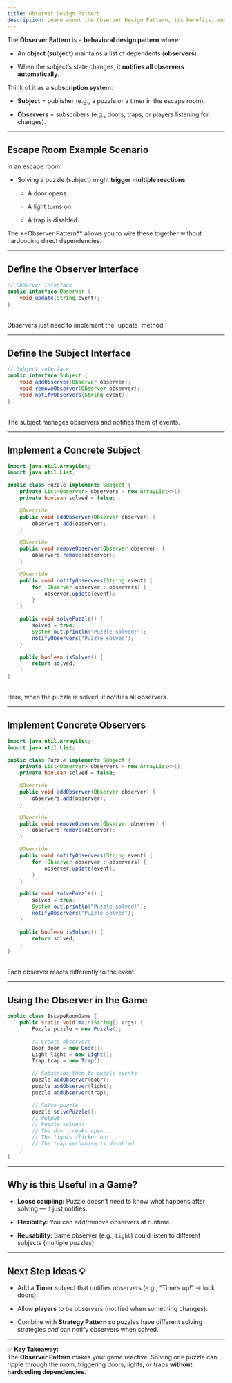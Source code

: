 ```yaml
---
title: Observer Design Pattern
description: Learn about the Observer Design Pattern, its benefits, and how to implement it in your code.
---
```



The **Observer Pattern** is a **behavioral design pattern** where:

- An **object (subject)** maintains a list of dependents (**observers**).
    
- When the subject’s state changes, it **notifies all observers automatically**.
    

Think of it as a **subscription system**:

- **Subject** = publisher (e.g., a puzzle or a timer in the escape room).
    
- **Observers** = subscribers (e.g., doors, traps, or players listening for changes).
    

---

## Escape Room Example Scenario

In an escape room:

- Solving a puzzle (subject) might **trigger multiple reactions**:
    
    - A door opens.
        
    - A light turns on.
        
    - A trap is disabled.
        
<Aside type="caution" title='Key Idea' icon="star">
  The **Observer Pattern** allows you to wire these together without hardcoding direct dependencies.
</Aside>

---

## Define the Observer Interface

```java
// Observer interface
public interface Observer {
    void update(String event);
}
```
<br/>
<Aside type="caution" title='Key Idea' icon="star">
  Observers just need to implement the `update` method.
</Aside>

---

## Define the Subject Interface

```java
// Subject interface
public interface Subject {
    void addObserver(Observer observer);
    void removeObserver(Observer observer);
    void notifyObservers(String event);
}
```
<br/>
<Aside type="caution" title='Key Idea' icon="star">
  The subject manages observers and notifies them of events.
</Aside>

---

## Implement a Concrete Subject

```java
import java.util.ArrayList;
import java.util.List;

public class Puzzle implements Subject {
    private List<Observer> observers = new ArrayList<>();
    private boolean solved = false;

    @Override
    public void addObserver(Observer observer) {
        observers.add(observer);
    }

    @Override
    public void removeObserver(Observer observer) {
        observers.remove(observer);
    }

    @Override
    public void notifyObservers(String event) {
        for (Observer observer : observers) {
            observer.update(event);
        }
    }

    public void solvePuzzle() {
        solved = true;
        System.out.println("Puzzle solved!");
        notifyObservers("Puzzle solved");
    }

    public boolean isSolved() {
        return solved;
    }
}
```
<br/>
<Aside type="caution" title='Key Idea' icon="star">
  Here, when the puzzle is solved, it notifies all observers.
</Aside>


---

## Implement Concrete Observers

```java
import java.util.ArrayList;
import java.util.List;

public class Puzzle implements Subject {
    private List<Observer> observers = new ArrayList<>();
    private boolean solved = false;

    @Override
    public void addObserver(Observer observer) {
        observers.add(observer);
    }

    @Override
    public void removeObserver(Observer observer) {
        observers.remove(observer);
    }

    @Override
    public void notifyObservers(String event) {
        for (Observer observer : observers) {
            observer.update(event);
        }
    }

    public void solvePuzzle() {
        solved = true;
        System.out.println("Puzzle solved!");
        notifyObservers("Puzzle solved");
    }

    public boolean isSolved() {
        return solved;
    }
}

```
<br/>
<Aside type="caution" title='Key Idea' icon="star">
  Each observer reacts differently to the event.
</Aside>

---

## Using the Observer in the Game

```java
public class EscapeRoomGame {
    public static void main(String[] args) {
        Puzzle puzzle = new Puzzle();

        // Create observers
        Door door = new Door();
        Light light = new Light();
        Trap trap = new Trap();

        // Subscribe them to puzzle events
        puzzle.addObserver(door);
        puzzle.addObserver(light);
        puzzle.addObserver(trap);

        // Solve puzzle
        puzzle.solvePuzzle();
        // Output:
        // Puzzle solved!
        // The door creaks open...
        // The lights flicker on!
        // The trap mechanism is disabled.
    }
}

```

---

## Why is this Useful in a Game?

- **Loose coupling:** Puzzle doesn’t need to know what happens after solving — it just notifies.
    
- **Flexibility:** You can add/remove observers at runtime.
    
- **Reusability:** Same observer (e.g., `Light`) could listen to different subjects (multiple puzzles).
    

---

## Next Step Ideas 💡

- Add a **Timer** subject that notifies observers (e.g., “Time’s up!” → lock doors).
    
- Allow **players** to be observers (notified when something changes).
    
- Combine with **Strategy Pattern** so puzzles have different solving strategies _and_ can notify observers when solved.
    

---

✅ **Key Takeaway:**  
The **Observer Pattern** makes your game reactive. Solving one puzzle can ripple through the room, triggering doors, lights, or traps **without hardcoding dependencies**.